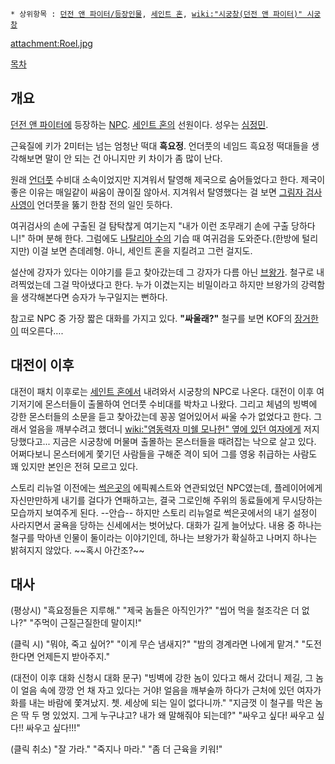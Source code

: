  * 상위항목 : [[던전 앤 파이터/등장인물]], [[세인트 혼]], [[wiki:"시궁창(던전 앤 파이터)" 시궁창]]

attachment:Roel.jpg


[[목차]]
== 개요 ==
[[던전 앤 파이터]]에 등장하는 [[NPC]]. [[세인트 혼]]의 선원이다. 성우는 [[심정민]].

근육질에 키가 2미터는 넘는 엄청난 떡대 '''흑요정'''. 언더풋의 네임드 흑요정 떡대들을 생각해보면 말이 안 되는 건 아니지만 키 차이가 좀 많이 난다.

원래 [[언더풋]] 수비대 소속이었지만 지겨워서 탈영해 제국으로 숨어들었다고 한다. 제국이 좋은 이유는 매일같이 싸움이 끊이질 않아서. 지겨워서 탈영했다는 걸 보면 [[그림자 검사 사영]]이 언더풋을 뚫기 한참 전의 일인 듯하다.

여귀검사의 손에 구출된 걸 탐탁찮게 여기는지 "내가 이런 조무래기 손에 구출 당하다니!" 하며 분해 한다. 그럼에도 [[나탈리아 수]]의 기습 때 여귀검을 도와준다.(한방에 털리지만) 이걸 보면 츤데레형. 아니, 세인트 혼을 지킬려고 그런 걸지도.

설산에 강자가 있다는 이야기를 듣고 찾아갔는데 그 강자가 다름 아닌 [[브왕가]]. 철구로 내려찍었는데 그걸 막아냈다고 한다. 누가 이겼는지는 비밀이라고 하지만 브왕가의 강력함을 생각해본다면 승자가 누구일지는 뻔하다.

참고로 NPC 중 가장 짧은 대화를 가지고 있다. '''"싸울래?"'''
철구를 보면 KOF의 [[장거한]]이 떠오른다….

== 대전이 이후 ==
대전이 패치 이후로는 [[세인트 혼]]에서 내려와서 시궁창의 NPC로 나온다.
대전이 이후 여기저기에 몬스터들이 출몰하여 언더풋 수비대를 박차고 나왔다. 
그리고 체념의 빙벽에 강한 몬스터들의 소문을 듣고 찾아갔는데 꽁꽁 얼어있어서 싸울 수가 없었다고 한다. 그래서 얼음을 깨부수려고 했더니 [[wiki:"염동력자 미쉘 모나헌" 옆에 있던 여자]]에게 저지당했다고... 지금은 시궁창에 머물며 출몰하는 몬스터들을 때려잡는 낙으로 살고 있다. 어쩌다보니 몬스터에게 쫓기던 사람들을 구해준 격이 되어 그를 영웅 취급하는 사람도 꽤 있지만 본인은 전혀 모르고 있다.

스토리 리뉴얼 이전에는 [[썩은곳]]의 에픽퀘스트와 연관되었던 NPC였는데, 플레이어에게 자신만만하게 내기를 걸다가 연패하고는, 결국 그로인해 주위의 동료들에게 무시당하는 모습까지 보여주게 된다. --안습-- 하지만 스토리 리뉴얼로 썩은곳에서의 내기 설정이 사라지면서 굴욕을 당하는 신세에서는 벗어났다. 
대화가 길게 늘어났다. 내용 중 하나는 철구를 막아낸 인물이 둘이라는 이야기인데, 하나는 브왕가가 확실하고 나머지 하나는 밝혀지지 않았다. ~~혹시 아간조?~~

== 대사 ==
(평상시)
"흑요정들은 지루해."
"제국 놈들은 아직인가?"
"씹어 먹을 철조각은 더 없나?"
"주먹이 근질근질한데 말이지!"

(클릭 시)
"뭐야, 죽고 싶어?"
"이게 무슨 냄새지?"
"밤의 경계라면 나에게 맡겨."
"도전한다면 언제든지 받아주지."

(대전이 이후 대화 신청시 대화 문구)
"빙벽에 강한 놈이 있다고 해서 갔더니 제길, 그 놈이 얼음 속에 깡깡 언 채 자고 있다는 거야! 얼음을 깨부술까 하다가 근처에 있던 여자가 화를 내는 바람에 쫓겨났지. 쳇. 세상에 되는 일이 없다니까."
"지금껏 이 철구를 막은 놈은 딱 두 명 있었지. 그게 누구냐고? 내가 왜 말해줘야 되는데?"
"싸우고 싶다! 싸우고 싶다!! 싸우고 싶다!!!"

(클릭 취소)
"잘 가라."
"죽지나 마라."
"좀 더 근육을 키워!"
